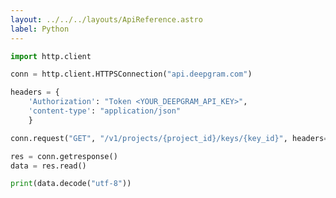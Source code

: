 ---
layout: ../../../layouts/ApiReference.astro
label: Python
---

```py
import http.client

conn = http.client.HTTPSConnection("api.deepgram.com")

headers = {
    'Authorization': "Token <YOUR_DEEPGRAM_API_KEY>",
    'content-type': "application/json"
    }

conn.request("GET", "/v1/projects/{project_id}/keys/{key_id}", headers=headers)

res = conn.getresponse()
data = res.read()

print(data.decode("utf-8"))
```
